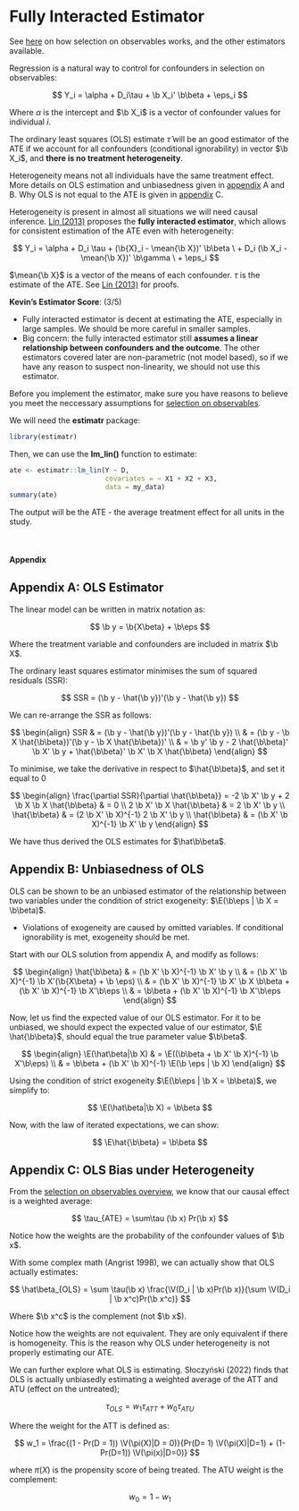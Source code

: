 # Fully Interacted Estimator

::: small
See [here](soo.qmd) on how selection on observables works, and the other estimators available.
:::

Regression is a natural way to control for confounders in selection on observables:

$$
Y_i = \alpha + D_i\tau + \b X_i' \b\beta + \eps_i
$$

::: small
Where $\alpha$ is the intercept and $\b X_i$ is a vector of confounder values for individual $i$.
:::

The ordinary least squares (OLS) estimate $\hat\tau$ will be an good estimator of the ATE if we account for all confounders (conditional ignorability) in vector $\b X_i$, and **there is no treatment heterogeneity**.

::: small
Heterogeneity means not all individuals have the same treatment effect. More details on OLS estimation and unbiasedness given in [appendix] A and B. Why OLS is not equal to the ATE is given in [appendix] C.
:::

Heterogeneity is present in almost all situations we will need causal inference. [Lin (2013)](https://projecteuclid.org/journals/annals-of-applied-statistics/volume-7/issue-1/Agnostic-notes-on-regression-adjustments-to-experimental-data--Reexamining/10.1214/12-AOAS583.full) proposes the **fully interacted estimator**, which allows for consistent estimation of the ATE even with heterogeneity:

$$
Y_i = \alpha + D_i \tau + (\b{X}_i - \mean{\b X})' \b\beta \ + D_i (\b X_i - \mean{\b X})' \b\gamma \  + \eps_i
$$

::: small
$\mean{\b X}$ is a vector of the means of each confounder. $\tau$ is the estimate of the ATE. See [Lin (2013)](https://projecteuclid.org/journals/annals-of-applied-statistics/volume-7/issue-1/Agnostic-notes-on-regression-adjustments-to-experimental-data--Reexamining/10.1214/12-AOAS583.full) for proofs.
:::

::: {.callout-note appearance="minimal"}
<div>

**Kevin's Estimator Score**: <i class="fas fa-star"></i><i class="fas fa-star"></i><i class="fas fa-star"></i><i class="far fa-star"></i><i class="far fa-star"></i> (3/5)

-   Fully interacted estimator is decent at estimating the ATE, especially in large samples. We should be more careful in smaller samples.
-   Big concern: the fully interacted estimator still **assumes a linear relationship between confounders and the outcome**. The other estimators covered later are non-parametric (not model based), so if we have any reason to suspect non-linearity, we should not use this estimator.

</div>
:::

Before you implement the estimator, make sure you have reasons to believe you meet the neccessary assumptions for [selection on observables](soo.qmd).

We will need the **estimatr** package:

```r
library(estimatr)
```

Then, we can use the **lm_lin()** function to estimate:

```r
ate <- estimatr::lm_lin(Y ~ D,
                        covariates = ~ X1 + X2 + X3,
                        data = my_data)
summary(ate)
```

The output will be the ATE - the average treatment effect for all units in the study.

<br />

#### Appendix

::: {.callout-note collapse="true"}
## Appendix A: OLS Estimator

::: append
The linear model can be written in matrix notation as:

$$
\b y = \b{X\beta} + \b\eps
$$

Where the treatment variable and confounders are included in matrix $\b X$.

The ordinary least squares estimator minimises the sum of squared residuals (SSR):

$$
SSR = (\b y - \hat{\b y})'(\b y - \hat{\b y})
$$

We can re-arrange the SSR as follows:

$$
\begin{align}
SSR & = (\b y - \hat{\b y})'(\b y - \hat{\b y}) \\
& = (\b y - \b X \hat{\b\beta})'(\b y - \b X \hat{\b\beta})' \\
& = \b y' \b y - 2 \hat{\b\beta}' \b X' \b y + \hat{\b\beta}' \b X' \b X \hat{\b\beta}
\end{align}
$$

To minimise, we take the derivative in respect to $\hat{\b\beta}$, and set it equal to 0

$$
\begin{align}
\frac{\partial SSR}{\partial \hat{\b\beta}} = -2 \b X' \b y + 2 \b X
 \b X \hat{\b\beta} & = 0 \\
2 \b X' \b X \hat{\b\beta} & = 2 \b X' \b y \\
\hat{\b\beta} & = (2 \b X' \b X)^{-1} 2 \b X' \b y \\
\hat{\b\beta} & = (\b X' \b X)^{-1} \b X' \b y
\end{align}
$$

We have thus derived the OLS estimates for $\hat\b\beta$.
:::
:::

::: {.callout-note collapse="true"}
## Appendix B: Unbiasedness of OLS

OLS can be shown to be an unbiased estimator of the relationship between two variables under the condition of strict exogeneity: $\E(\b\eps | \b X = \b\beta)$.

-   Violations of exogeneity are caused by omitted variables. If conditional ignorability is met, exogeneity should be met.

Start with our OLS solution from appendix A, and modify as follows:

$$
\begin{align}
\hat{\b\beta} & = (\b X' \b X)^{-1} \b X' \b y \\
& = (\b X' \b X)^{-1} \b X'(\b{X\beta} + \b \eps) \\
& = (\b X' \b X)^{-1} \b X' \b X \b\beta + (\b X' \b X)^{-1} \b X'\b\eps \\
& = \b\beta + (\b X' \b X)^{-1} \b X'\b\eps
\end{align}
$$

Now, let us find the expected value of our OLS estimator. For it to be unbiased, we should expect the expected value of our estimator, $\E \hat{\b\beta}$, should equal the true parameter value $\b\beta$.

$$
\begin{align}
\E(\hat\beta|\b X) & = \E((\b\beta + \b X' \b X)^{-1} \b X'\b\eps) \\
& = \b\beta + (\b X' \b X)^{-1} \E(\b \eps | \b X)
\end{align}
$$

Using the condition of strict exogeneity $\E(\b\eps | \b X = \b\beta)$, we simplify to:

$$
\E(\hat\beta|\b X) = \b\beta
$$

Now, with the law of iterated expectations, we can show:

$$
\E\hat{\b\beta} = \b\beta
$$
:::

::: {.callout-note collapse="true"}
## Appendix C: OLS Bias under Heterogeneity

From the [selection on observables overview](soo.qmd), we know that our causal effect is a weighted average:

$$
\tau_{ATE} = \sum\tau (\b x) Pr(\b x)
$$

Notice how the weights are the probability of the confounder values of $\b x$.

With some complex math (Angrist 1998), we can actually show that OLS actually estimates:

$$
\hat\beta_{OLS} = \sum \tau(\b x) \frac{\V(D_i | \b x)Pr(\b x)}{\sum \V(D_i | \b x^c)Pr(\b x^c)}
$$

Where $\b x^c$ is the complement (not $\b x$).

Notice how the weights are not equivalent. They are only equivalent if there is homogeneity. This is the reason why OLS under heterogeneity is not properly estimating our ATE.

We can further explore what OLS is estimating. Słoczyński (2022) finds that OLS is actually unbiasedly estimating a weighted average of the ATT and ATU (effect on the untreated);

$$
\tau_{OLS} = w_1 \tau_{ATT} + w_0 \tau_{ATU}
$$

Where the weight for the ATT is defined as:

$$
w_1 = \frac{(1 - Pr(D = 1)) \V(\pi(X)|D = 0)}{Pr(D= 1) \V(\pi(X)|D=1) + (1-Pr(D=1)) \V(\pi(x)|D=0)}
$$

where $\pi(X)$ is the propensity score of being treated. The ATU weight is the complement:

$$
w_0 = 1 - w_1
$$
:::
